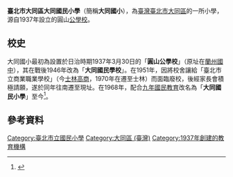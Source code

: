 {{coord|25.065025|121.516872|scale:10000|display=title}}
{{Infobox School
| name = 臺北市大同區大同國民小學
| image = 
| established = 1937年
| type = 市立國民小學
| affiliation = 公立
| district = [[臺北市|臺北市]][[大同區_(臺灣)|大同區]]
| grades = 一年級<br>二年級<br>三年級<br>四年級<br>五年級<br>六年級<br>幼兒園
| president = 
| principal = 
| dean = 
| faculty = 50人
| staff = 8人
| students = 379人
| location = {{flagicon|TWN}}[[臺北市|臺北市]][[大同區_(臺灣)|大同區]]大龍街51號
| tel = +886-2-2596-5407
| fax = +886-2-2585-0281
| website = [http://web.ttps.tp.edu.tw/ web.ttps.tp.edu.tw]
}}
'''臺北市大同區大同國民小學'''（簡稱'''大同國小'''），為[[臺灣|臺灣]][[臺北市|臺北市]][[大同區_(臺灣)|大同區]]的一所小學，源自1937年設立的圓山[[公學校|公學校]]。

== 校史 ==
大同國小最初為設置於日治時期1937年3月30日的「'''圓山公學校'''」（原址在[[臺北市立蘭州國民中學|蘭州國中]]），其在戰後1946年改為「'''大同國民學校'''」。在1951年，因將校舍讓給「臺北市立商業職業學校」（今[[臺北市立士林高級商業職業學校|士林高商]]，1970年在遷至士林）而面臨廢校，後經家長會積極請願，遂於同年往南遷至現址。在1968年，配合[[九年國民教育|九年國民教育]]改名為「'''大同國民小學'''」至今<ref>{{Cite web|title=學校簡史|url=http://web.ttps.tp.edu.tw/modules/tadnews/page.php?nsn=2368|publisher=臺北市大同區大同國民小學}}</ref>。

== 參考資料 ==
<references />
{{台北市小學列表}}
[[Category:臺北市立國民小學|Category:臺北市立國民小學]]
[[Category:大同區_(臺灣)|Category:大同區 (臺灣)]]
[[Category:1937年創建的教育機構|Category:1937年創建的教育機構]]